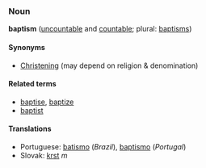 ===Noun===
'''baptism''' ([[uncountable]] and [[countable]]; plural: [[baptisms]])

====Synonyms====
*[[Christening]] (may depend on religion & denomination)

====Related terms====
*[[baptise]], [[baptize]]
*[[baptist]]

====Translations====
*Portuguese: [[batismo]] (''Brazil''), [[baptismo]] (''Portugal'')
*Slovak: [[krst]] ''m''